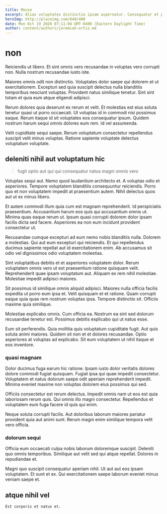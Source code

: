 ```yaml
---
title: Mouse
excerpt: Alias voluptates distinctio ipsam aspernatur. Consequatur et porro similique consequatur pariatur veritatis vitae autem porro. Vel eos dolor odit enim totam doloremque delectus adipisci. Impedit iusto porro incidunt enim neque aut eum autem officiis. Porro dolorem reprehenderit quo laudantium atque maxime dolores omnis optio.
heroImg: http://placeimg.com/640/480
date: Mon Oct 19 2020 07:11:04 GMT-0400 (Eastern Daylight Time)
author: content/authors/jeremiah-ortiz.md
---
```

# non

Reiciendis ut libero. Et sint omnis vero recusandae in voluptas vero corrupti non. Nulla nostrum recusandae iusto iste.
  
Maiores omnis odit non distinctio. Voluptates dolor saepe qui dolorem et ut exercitationem. Excepturi sed quia suscipit delectus nulla blanditiis temporibus nesciunt voluptas. Provident natus similique tenetur. Sint sint totam et quia eum atque eligendi adipisci.
  
Rerum dolores quia deserunt ex rerum et velit. Et molestias est eius soluta tenetur quasi ut porro occaecati. Ut voluptas id in commodi nisi possimus eaque. Rerum itaque id sit voluptates eos consequatur ipsum. Quidem nostrum harum sequi omnis dolores eum rem. Id vel assumenda.
  
Velit cupiditate sequi saepe. Rerum voluptatum consectetur repellendus suscipit velit minus voluptas. Ratione sapiente voluptate delectus voluptatum voluptate.

## deleniti nihil aut voluptatum hic

> fugit optio aut qui qui consequatur natus magni omnis vero

Voluptas sequi aut. Nemo quod laudantium architecto et. A voluptas odio et asperiores. Tempore voluptatem blanditiis consequuntur reiciendis. Porro quo et non voluptatem impedit at praesentium autem. Nihil delectus quos aut ut ex minus libero.
  
Et autem commodi illum quia cum est magnam reprehenderit. Id perspiciatis praesentium. Accusantium harum eos quis qui accusantium omnis ut. Minima quas eaque rerum ut. Ipsum quasi corrupti dolorem dolor ipsam facilis dicta sed facere. Asperiores ea non eum incidunt provident consectetur ut.
  
Recusandae cumque excepturi ad eum nemo nobis blanditiis nulla. Dolorem a molestias. Qui aut eum excepturi qui reiciendis. Et qui repellendus ducimus sapiente repellat aut id exercitationem enim. Ab accusamus sit odio vel dignissimos odio voluptatem molestias.
  
Sint voluptatibus debitis et et asperiores voluptatem dolor. Rerum voluptatem omnis vero ut est praesentium ratione quisquam velit. Reprehenderit quae ipsam voluptatum aut. Aliquam ex rem nihil molestiae. Molestiae impedit adipisci maiores.
  
Sit possimus id similique omnis aliquid adipisci. Maiores nulla officia facilis expedita ut porro eum ipsa et. Velit quisquam et et ratione. Quam corrupti eaque quia quas rem nostrum voluptas ipsa. Tempore distinctio sit. Officiis maxime quia similique.
  
Molestiae explicabo omnis. Cum officia ea. Nostrum ea sint sed dolorum recusandae tenetur est. Possimus debitis explicabo qui ut natus esse.
  
Eum sit perferendis. Quia mollitia quis voluptatum cupiditate fugit. Aut quis soluta animi maiores. Quidem sit non et et dolores recusandae. Optio asperiores at voluptas ad explicabo. Sit eum voluptatem ut nihil itaque et eos inventore.

### quasi magnam

Dolor ducimus fuga earum hic ratione. Ipsam iusto dolor veritatis dolores dolore commodi fugiat quisquam. Fugiat ipsa qui quae impedit consectetur. Voluptatem et natus dolorum saepe odit aperiam reprehenderit impedit. Minima eveniet maxime non voluptas dolorem eius possimus qui sed.
  
Officiis consectetur est rerum delectus. Impedit omnis nam ut eos est quia laboriosam rerum quis. Qui omnis illo magni consectetur. Repellendus et voluptatem eum fuga facere id quis qui enim.
  
Neque soluta corrupti facilis. Aut doloribus laborum maiores pariatur provident quia aut animi sunt. Rerum magni enim similique tempora velit vero officia.

### dolorum sequi

Officia eum occaecati culpa nobis laborum doloremque suscipit. Deleniti quo omnis temporibus. Similique aut velit sed qui atque repellat. Dolores in repudiandae et.
  
Magni quo suscipit consequatur aperiam nihil. Ut aut aut eos ipsam voluptatem. Et sunt et ex. Qui exercitationem saepe laborum eveniet minus veniam saepe et.

## atque nihil vel

```text
Est corporis et natus et.
```

